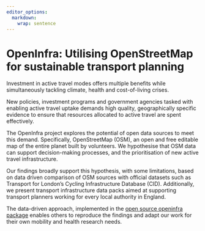 ```yaml
---
editor_options:
  markdown:
    wrap: sentence
---
```


# OpenInfra: Utilising OpenStreetMap for sustainable transport planning

Investment in active travel modes offers multiple benefits while simultaneously tackling climate, health and cost-of-living crises.

New policies, investment programs and government agencies tasked with enabling active travel uptake demands high quality, geographically specific evidence to ensure that resources allocated to active travel are spent effectively.

The OpenInfra project explores the potential of open data sources to meet this demand.
Specifically, OpenStreetMap (OSM), an open and free editable map of the entire planet built by volunteers.
We hypothesise that OSM data can support decision-making processes, and the prioritisation of new active travel infrastructure.

Our findings broadly support this hypothesis, with some limitations, based on data driven comparison of OSM sources with official datasets such as Transport for London's Cycling Infrastructure Database (CID). Additionally, we present transport infrastructure data packs aimed at supporting transport planners working for every local authority in England.

The data-driven approach, implemented in the [open source openinfra package](https://github.com/udsleeds/openinfra) enables others to reproduce the findings and adapt our work for their own mobility and health research needs.
